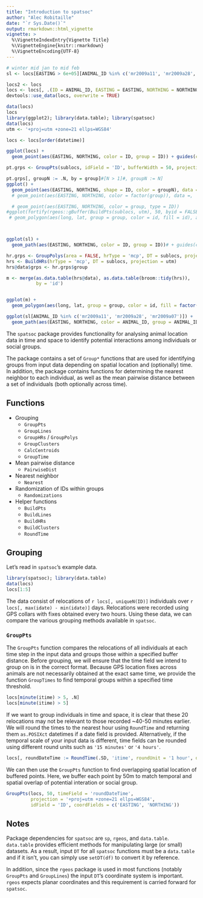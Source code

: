 ```yaml
---
title: "Introduction to spatsoc"
author: "Alec Robitaille"
date: "`r Sys.Date()`"
output: rmarkdown::html_vignette
vignette: >
  %\VignetteIndexEntry{Vignette Title}
  %\VignetteEngine{knitr::rmarkdown}
  %\VignetteEncoding{UTF-8}
---
```


```r
# winter mid jan to mid feb
sl <- locs[EASTING > 6e+05][ANIMAL_ID %in% c('mr2009a11', 'mr2009a28', 'mr2009a07')]#,

locs2 <- locs
locs <- locs[, .(ID = ANIMAL_ID, EASTING = EASTING, NORTHING = NORTHING, datetime = datetime)]
devtools::use_data(locs, overwrite = TRUE)

data(locs)
locs
library(ggplot2); library(data.table); library(spatsoc)
data(locs)
utm <- '+proj=utm +zone=21 ellps=WGS84'

locs <- locs[order(datetime)]

ggplot(locs) + 
  geom_point(aes(EASTING, NORTHING, color = ID, group = ID)) + guides(color = FALSE)

pt.grps <- GroupPts(sublocs, idField = 'ID', bufferWidth = 50, projection = utm, timeField = 'datetime', timeThreshold = '10 minutes')

pt.grps[, groupN := .N, by = group]#[N > 1]#, groupN := N]
ggplot() + 
  geom_point(aes(EASTING, NORTHING, shape = ID, color = groupN), data = pt.grps) + scale_shape_manual(values = c(21, 22, 23))
  # geom_point(aes(EASTING, NORTHING, color = factor(group)), data =,  pt.grps[groupN > 1])

```


```r
  # geom_point(aes(EASTING, NORTHING, color = group, type = ID))
#ggplot(fortify(rgeos::gBuffer(BuildPts(sublocs, utm), 50, byid = FALSE))) + 
 # geom_polygon(aes(long, lat, group = group, color = id, fill = id), alpha = 0.2)# +



ggplot(sl) + 
  geom_path(aes(EASTING, NORTHING, color = ID, group = ID))# + guides(color = FALSE)

hr.grps <- GroupPolys(area = FALSE, hrType = 'mcp', DT = sublocs, projection = utm)
hrs <- BuildHRs(hrType = 'mcp', DT = sublocs, projection = utm)
hrs@data$grps <- hr.grps$group

m <- merge(as.data.table(hrs@data), as.data.table(broom::tidy(hrs)),
           by = 'id')


ggplot(m) + 
  geom_polygon(aes(long, lat, group = group, color = id, fill = factor(grps)), alpha = 0.4) + labs(fill = 'Group', color = 'ID')
```

```r
ggplot(sl[ANIMAL_ID %in% c('mr2009a11', 'mr2009a28', 'mr2009a07')]) + 
  geom_path(aes(EASTING, NORTHING, color = ANIMAL_ID, group = ANIMAL_ID))
```







The `spatsoc` package provides functionality for analysing animal location data in time and space to identify potential interactions among individuals or social groups. 

The package contains a set of `Group*` functions that are used for identifying groups from input data depending on spatial location and (optionally) time. In addition, the package contains functions for determining the nearest neighbor to each individual, as well as the mean pairwise distance between a set of individuals (both optionally across time). 

## Functions
* Grouping 
    * `GroupPts`  
    * `GroupLines`  
    * `GroupHRs` / `GroupPolys` 
    * `GroupClusters` 
    * `CalcCentroids`
    * `GroupTime`
   
* Mean pairwise distance
    * `PairwiseDist`

* Nearest neighbor
    * `Nearest`

* Randomization of IDs within groups
    * `Randomizations`
    
* Helper functions
    * `BuildPts`
    * `BuildLines`
    * `BuildHRs`
    * `BuildClusters`
    * `RoundTime`

## Grouping
Let's read in `spatsoc`'s example data.

```r
library(spatsoc); library(data.table)
data(locs)
locs[1:5]
```

<!-- note this input/example data is just for now.. -->
The data consist of relocations of `r locs[, uniqueN(ID)]` individuals over `r locs[, max(idate) - min(idate)]` days. Relocations were recorded using GPS collars with fixes obtained every two hours. Using these data, we can compare the various grouping methods available in `spatsoc`. 

### `GroupPts`
The `GroupPts` function compares the relocations of all individuals at each time step in the input data and groups those within a specified buffer distance. 
Before grouping, we will ensure that the time field we intend to group on is in the correct format. Because GPS location fixes across animals are not 
necessarily obtained at the exact same time, we provide the function `GroupTimes` to find temporal groups within a specified time threshold. 

<!-- all below needs updating since GroupTimes replaces RoundTime -->

```r
locs[minute(itime) > 5, .N]
locs[minute(itime) > 5]
```

If we want to group individuals in time and space, it is clear that these 20 relocations may not be relevant to those recorded ~40-50 minutes earlier. We will round the times to the nearest hour using `RoundTime` and returning them `as.POSIXct` datetimes if a date field is provided. Alternatively, if the temporal scale of your input data is different, time fields can be rounded using different round units such as `'15 minutes'` or `'4 hours'`. <!-- for example this time -->

```r
locs[, roundDateTime := RoundTime(.SD, 'itime', roundUnit = '1 hour', dateField = 'idate')]
```

<!-- Finally, the data preparation is complete by using the grouppts to call helper function
above roundtime to group times to on nearest hour-->

We can then use the `GroupPts` function to find overlapping spatial location of buffered points. Here, we buffer each point by 50m to match temporal and spatial overlap of potential interation or social group.  

```r
GroupPts(locs, 50, timeField = 'roundDateTime', 
         projection = '+proj=utm +zone=21 ellps=WGS84', 
         idField = 'ID', coordFields = c('EASTING', 'NORTHING'))

```


<!-- ?QW when would best period be for social interactions -->
<!---
The basic methodology is as follows:

1. Group locations by overlapping or matching time. 
1. Group locations 
1. *Optionally* round time fields.
-->
## Notes
Package dependencies for `spatsoc` are <!-- list all and note details --> `sp`, `rgeos`, and `data.table`. `data.table` provides efficient methods for manipulating large (or small) datasets. As a result, input `DT` for all `spatsoc` functions must be a `data.table` and if it isn't, you can simply use `setDT(df)` to convert it by reference. 

In addition, since the `rgeos` package is used in most functions (notably `GroupPts` and `GroupLines`) the input `DT`'s coordinate system is important. `rgeos` expects planar coordinates and this requirement is carried forward for `spatsoc`. 
